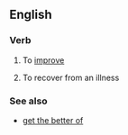 {{rfd}}
==English==

===Verb===
{{en-verb|inf=to [[get]] [[better]]|gets better|getting better|got better|gotten better}}

# {{idiom}} To [[improve]]
# {{idiom}} To recover from an illness

===See also===
*[[get the better of]]